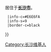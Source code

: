{{Userbox
  |id=[[File:Changshastation.jpg|60px]]
  |id-c=pink
  |info=该用户{{#switch:{{{status|}}}|from=原籍|lives=现在|lived=曾经|原籍或现在或曾经}}居住于'''[[长沙市]]'''。
  |info-c=#E6E6FA
  |info-s=9
  |border-c=black
}}<noinclude>{{doc}}
[[Category:长沙维基人]]
</noinclude>